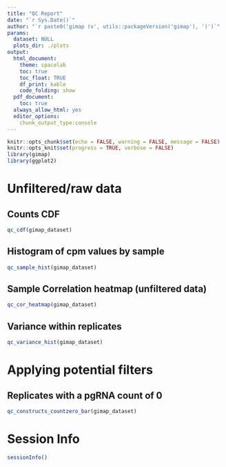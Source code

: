 ```yaml
---
title: "QC Report"
date: "`r Sys.Date()`"
author: "`r paste0('gimap (v', utils::packageVersion('gimap'), ')')`"
params:
  dataset: NULL
  plots_dir: ./plots
output: 
  html_document:
    theme: spacelab
    toc: true
    toc_float: TRUE
    df_print: kable
    code_folding: show
  pdf_document:
    toc: true
  always_allow_html: yes
  editor_options:
    chunk_output_type:console
---
```


<style>
  tbody tr:nth-child(odd){
    background-color: #D6E0F5;
}
</style>

```r
knitr::opts_chunk$set(echo = FALSE, warning = FALSE, message = FALSE)
knitr::opts_knit$set(progress = TRUE, verbose = FALSE)
library(gimap)
library(ggplot2)
```

# Unfiltered/raw data

## Counts CDF

```r
qc_cdf(gimap_dataset)
```

## Histogram of cpm values by sample

```r
qc_sample_hist(gimap_dataset)
```


## Sample Correlation heatmap (unfiltered data)

```r
qc_cor_heatmap(gimap_dataset)
```

## Variance within replicates

```r
qc_variance_hist(gimap_dataset)
```

# Applying potential filters

## Replicates with a pgRNA count of 0 

```r
qc_constructs_countzero_bar(gimap_dataset)
```

# Session Info

```r
sessionInfo()
```
